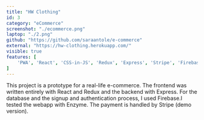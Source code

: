 ```yaml
---
title: "HW Clothing"
id: 3
category: "eCommerce"
screenshot: "./ecommerce.png"
laptop: "./2.png"
github: "https://github.com/saraantole/e-commerce"
external: "https://hw-clothing.herokuapp.com/"
visible: true
features: [
    'PWA', 'React', 'CSS-in-JS', 'Redux', 'Express', 'Stripe', 'Firebase', 'Google Auth', 'Jest'
]
---
```


This project is a prototype for a real-life e-commerce. The frontend was written entirely with React and Redux and the backend with Express. For the database and the signup and authentication process, I used Firebase.I tested the webapp with Enzyme. The payment is handled by Stripe (demo version).
